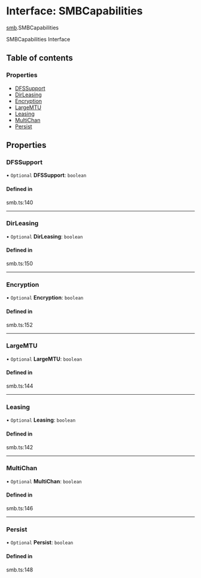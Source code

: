 # Interface: SMBCapabilities

[smb](/templates/protocols/javascript/modules/smb).SMBCapabilities

SMBCapabilities Interface

## Table of contents

### Properties

- [DFSSupport](/templates/protocols/javascript/modules/smb.SMBCapabilities#dfssupport)
- [DirLeasing](/templates/protocols/javascript/modules/smb.SMBCapabilities#dirleasing)
- [Encryption](/templates/protocols/javascript/modules/smb.SMBCapabilities#encryption)
- [LargeMTU](/templates/protocols/javascript/modules/smb.SMBCapabilities#largemtu)
- [Leasing](/templates/protocols/javascript/modules/smb.SMBCapabilities#leasing)
- [MultiChan](/templates/protocols/javascript/modules/smb.SMBCapabilities#multichan)
- [Persist](/templates/protocols/javascript/modules/smb.SMBCapabilities#persist)

## Properties

### DFSSupport

• `Optional` **DFSSupport**: `boolean`

#### Defined in

smb.ts:140

___

### DirLeasing

• `Optional` **DirLeasing**: `boolean`

#### Defined in

smb.ts:150

___

### Encryption

• `Optional` **Encryption**: `boolean`

#### Defined in

smb.ts:152

___

### LargeMTU

• `Optional` **LargeMTU**: `boolean`

#### Defined in

smb.ts:144

___

### Leasing

• `Optional` **Leasing**: `boolean`

#### Defined in

smb.ts:142

___

### MultiChan

• `Optional` **MultiChan**: `boolean`

#### Defined in

smb.ts:146

___

### Persist

• `Optional` **Persist**: `boolean`

#### Defined in

smb.ts:148
